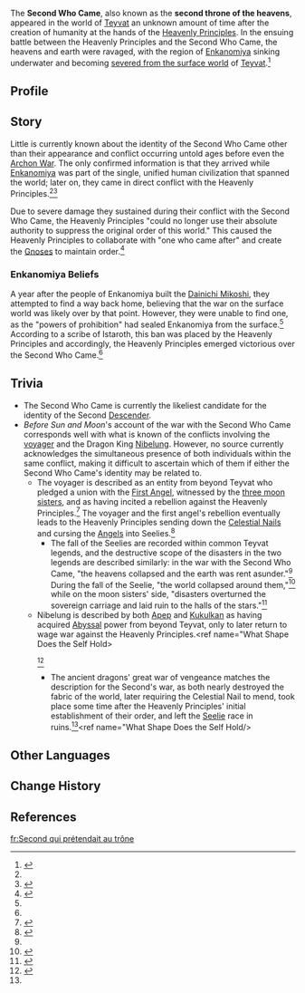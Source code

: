 {{Character Infobox
|type             = Mentioned
|region           = Teyvat
|title            = Second Throne of the Heavens
}}
The '''Second Who Came''', also known as the '''second throne of the heavens''', appeared in the world of [[Teyvat]] an unknown amount of time after the creation of humanity at the hands of the [[Heavenly Principles]]. In the ensuing battle between the Heavenly Principles and the Second Who Came, the heavens and earth were ravaged, with the region of [[Enkanomiya]] sinking underwater and becoming [[Dark Sea|severed from the surface world]] of [[Teyvat]].<ref name="Before Sun and Moon">{{Ref/Book|The Byakuyakoku Collection|2|Before Sun and Moon}}</ref>

==Profile==
{{Quote|The second throne of the heavens came, and war was rekindled, as it was in the world's creation. That day, the heavens collapsed and the earth was rent asunder. Our ancestors and their ancestral land fell into this place during that conflict.|A scribe of [[Istaroth]]|[[Before Sun and Moon]]}}

==Story==
Little is currently known about the identity of the Second Who Came other than their appearance and conflict occurring untold ages before even the [[Archon War]]. The only confirmed information is that they arrived while [[Enkanomiya]] was part of the single, unified human civilization that spanned the world; later on, they came in direct conflict with the Heavenly Principles.<ref name="Before Sun and Moon" /><ref name="3 Martial Trials">{{Ref/Quest|The Three Great Martial Trials}}</ref>

Due to severe damage they sustained during their conflict with the Second Who Came, the Heavenly Principles "could no longer use their absolute authority to suppress the original order of this world." This caused the Heavenly Principles to collaborate with "one who came after" and create the [[Gnoses]] to maintain order.<ref>{{Ref/CS|Neuvillette|Vision}}</ref>

===Enkanomiya Beliefs===
A year after the people of Enkanomiya built the [[Dainichi Mikoshi]], they attempted to find a way back home, believing that the war on the surface world was likely over by that point. However, they were unable to find one, as the "powers of prohibition" had sealed Enkanomiya from the surface.<ref name="3 Martial Trials" /> According to a scribe of Istaroth, this ban was placed by the Heavenly Principles and accordingly, the Heavenly Principles emerged victorious over the Second Who Came.<ref name="Before Sun and Moon" />

==Trivia==
* The Second Who Came is currently the likeliest candidate for the identity of the Second [[Descender]].
* ''Before Sun and Moon'''s account of the war with the Second Who Came corresponds well with what is known of the conflicts involving the [[voyager]] and the Dragon King [[Nibelung]]. However, no source currently acknowledges the simultaneous presence of both individuals within the same conflict, making it difficult to ascertain which of them if either the Second Who Came's identity may be related to.
** The voyager is described as an entity from beyond Teyvat who pledged a union with the [[First Angel]], witnessed by the [[Aria, Sonnet and Canon|three moon sisters]], and as having incited a rebellion against the Heavenly Principles.<ref>{{Ref/Arti|Deep Gallery's Echoing Song}}</ref> The voyager and the first angel's rebellion eventually leads to the Heavenly Principles sending down the [[Celestial Nail]]s and cursing the [[Angels]] into Seelies.<ref>{{Ref/Arti|Deep Gallery's Moment of Oblivion}}</ref>
*** The fall of the Seelies are recorded within common Teyvat legends, and the destructive scope of the disasters in the two legends are described similarly: in the war with the Second Who Came, "the heavens collapsed and the earth was rent asunder."<ref name="Before Sun and Moon" /> During the fall of the Seelie, "the world collapsed around them,"<ref name="RoJ4">{{Ref/Book|Records of Jueyun|4|Mountain Spirits}}</ref> while on the moon sisters' side, "disasters overturned the sovereign carriage and laid ruin to the halls of the stars."<ref>{{Ref/Book|Moonlit Bamboo Forest|3}}</ref>
** Nibelung is described by both [[Apep]] and [[Kukulkan]] as having acquired [[Abyss]]al power from beyond Teyvat, only to later return to wage war against the Heavenly Principles.<ref name="What Shape Does the Self Hold>{{Ref/Quest|What Shape Does the Self Hold}}</ref><ref>{{Ref/Quest|An Omen of Annihilation and the Final Entreaty}}</ref>
*** The ancient dragons' great war of vengeance matches the description for the Second's war, as both nearly destroyed the fabric of the world, later requiring the Celestial Nail to mend, took place some time after the Heavenly Principles' initial establishment of their order, and left the [[Seelie]] race in ruins.<ref name="Before Sun and Moon" /><ref name="What Shape Does the Self Hold/>

==Other Languages==
{{Other Languages
|en      = Second Who Came
|zhs     = 后来的第二位
|zhs_rm  = Hòulái de Dì'èrwèi
|zht     = 後來的第二位
|zht_rm  = Hòulái de Dì'èrwèi
|zh_tl   = The Second One Who Came After
|ja      = 後に来た二人目
|ja_rm   = Ato ni Kita Futarime{{Assumed}}
|ja_tl   = The Second One Who Came After
|ko      = 나중의 그분
|ko_rm   = Najung-ui Geubun
|ko_tl   = That One of the Later
|es      = La segunda persona que reclamaba el trono<!--common noun-->
|es_tl   = The Second Person to Reclaim the Throne
|fr      = Le Second qui prétendait au trône
|fr_tl   = The Second Who Was Entitled to the Throne
|ru      = Второй Пришедший
|ru_tl   = Second Who Came
|th      = ราชาองค์ที่สอง
|th_rm   = 
|th_tl   = 
|vi      = Vị Thứ Hai
|vi_tl   = The Second One
|de      = Der Zweite, der nachher kam
|de_tl   = The Second (One), Who Came After
|id      = Takhta kedua<!--common noun-->
|id_tl   = Second Throne
|pt      = Segundo Que Veio
|pt_tl   = 
|tr      = İkinci Gelen<!--case is correct?-->
|tr_tl   = Second Who Came
|it      = Secondo venuto
|it_tl   = Second Who Came
}}

==Change History==
{{Change History|introduced=2.4}}

==References==
{{Reflist|2}}

[[fr:Second qui prétendait au trône]]